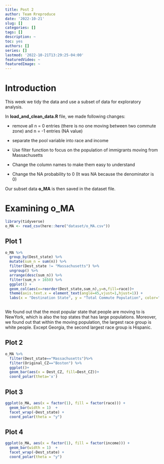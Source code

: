 ```yaml
---
title: Post 2
author: Team Rreproduce
date: '2022-10-21'
slug: []
categories: []
tags: []
description: ~
toc: yes
authors: []
series: []
lastmod: '2022-10-21T13:29:25-04:00'
featuredVideo: ~
featuredImage: ~
---
```


# Introduction

This week we tidy the data and use a subset of data for exploratory analysis.

In **load_and_clean_data.R** file, we made following changes:

-   remove all n = 0 entries (there is no one moving between two commute zone) and n = -1 entries (NA value)

-   separate the pool variable into race and income

-   Use filter function to focus on the population of immigrants moving from Massachusetts

-   Change the column names to make them easy to understand

-   Change the NA probability to 0 (It was NA because the denominator is 0)

Our subset data **o_MA** is then saved in the dataset file.

# Examining o_MA

```r
library(tidyverse)
o_MA <- read_csv(here::here("dataset/o_MA.csv"))
```

## Plot 1

```r

o_MA %>% 
  group_by(Dest_state) %>%
  mutate(sum_n = sum(n)) %>%
  filter(Dest_state != "Massachusetts") %>%
  ungroup() %>%
  arrange(desc(sum_n)) %>%
  filter(sum_n > 1650) %>% 
  ggplot() +
  geom_col(aes(x=reorder(Dest_state,sum_n),y=n,fill=race))+
  theme(axis.text.x = element_text(angle=45,vjust=1,hjust=1)) +
  labs(x = "Destination State", y = "Total Commute Population", color="race")
  
```

We found out that the most popular state that people are moving to is NewYork, which is also the top states that has large populations. Moreover, we found out that within the moving population, the largest race group is white people. Except Georgia, the second largest race group is Hispanic.

## Plot 2

```r
o_MA %>%
  filter(Dest_state=="Massachusetts")%>% 
  filter(Original_CZ=="Boston") %>%
  ggplot()+
  geom_bar(aes(x = Dest_CZ, fill=Dest_CZ))+
  coord_polar(theta='x')
```

## Plot 3

```r
ggplot(o_MA, aes(x = factor(1), fill = factor(race))) +
  geom_bar(width = 1)  + 
  facet_wrap(~Dest_state) +  
  coord_polar(theta = "y")
```

## Plot 4

```r
ggplot(o_MA, aes(x = factor(1), fill = factor(income))) +
  geom_bar(width = 1)  + 
  facet_wrap(~Dest_state) +  
  coord_polar(theta = "y")
```
